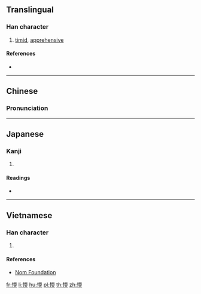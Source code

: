 ==Translingual==

===Han character===
{{Han char|rn=61|rad=心|as=09|sn=12|four=|canj=PMBK|ids=⿰忄耎}}

# [[timid]], [[apprehensive]]

====References====
* {{Han ref|kx=0395.200|dkj=10951|dj=0733.040|hdz=42327.040|uh=611E|ud=24862}}

----

==Chinese==
{{zh-forms}}

===Pronunciation===
{{zh-pron
|m=nuò
|c=no6
|mc=y
|oc=y
|ma=
|cat=a
}}

----

==Japanese==

===Kanji===
{{ja-kanji|grade=|rs=心09}}

# {{defn|lang=ja|sort=心09}}

====Readings====
* {{ja-readings|on=[[ぜん]] (zen), [[ねん]] (nen), [[た]] (ta), [[な]] (na)|kun=[[よわい]] (yowai), [[おそれる]] (osoreru)}}

----

==Vietnamese==

===Han character===
{{vi-readings|rs=心09|hanviet=nhoài}}

# {{defn|lang=vi|sort=心09}}

====References====
* [http://nomfoundation.org/common/nom_details.php?codepoint=611e Nom Foundation]

[[fr:愞]]
[[li:愞]]
[[hu:愞]]
[[pl:愞]]
[[th:愞]]
[[zh:愞]]